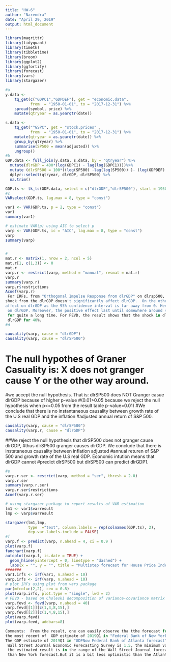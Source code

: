---
title: "HW-6"
author: "Narendra"
date: "April 29, 2019"
output: html_document
---

```{r}
library(magrittr)
library(tidyquant)
library(timetk)
library(tibbletime)
library(broom)
library(ggplot2)
library(ggfortify)
library(forecast)
library(vars)
library(stargazer)

```

```{r}
#a
y.data <-
    tq_get(c("GDPC1","GDPDEF"), get = "economic.data",
           from  = "1950-01-01", to = "2017-12-31") %>%
    spread(symbol, price) %>%
    mutate(qtryear = as.yearqtr(date))

s.data <-
    tq_get("^GSPC", get = "stock.prices" ,
           from  = "1950-01-01", to = "2017-12-31") %>%
    mutate(qtryear = as.yearqtr(date)) %>%
    group_by(qtryear) %>%
    summarise(SP500 = mean(adjusted)) %>%
    ungroup()
#b
GDP.data <- full_join(y.data, s.data, by = "qtryear") %>%
  mutate(dlrGDP = 400*(log(GDPC1) - lag(log(GDPC1))))%>%
  mutate (dlrSP500 = 100*((log(SP500) -lag(log(SP500)) )- (log(GDPDEF) - lag(log(GDPDEF)))))%>%
  dplyr::select(qtryear, dlrGDP, dlrSP500) %>%
  na.trim()

GDP.ts <- tk_ts(GDP.data, select = c("dlrGDP","dlrSP500"), start = 1950, frequency = 4)
#c
VARselect(GDP.ts, lag.max = 8, type = "const")

var1 <- VAR(GDP.ts, p = 2, type = "const")
var1
summary(var1)

# estimate VAR(p) using AIC to select p
varp <- VAR(GDP.ts, ic = "AIC", lag.max = 8, type = "const")
varp
summary(varp)


#
mat.r <- matrix(1, nrow = 2, ncol = 5)
mat.r[1, c(1,3)] <- 0
mat.r
varp.r <- restrict(varp, method = "manual", resmat = mat.r)
varp.r
summary(varp.r)
varp.r$restrictions
Acoef(varp.r)
 For IRFs, from "Orthogonal Impulse Response from dlrGDP" on dlrsp500, it shows the 
shock from the dlrGDP doesn't significantly affect dlrGDP.  On the other hand,  "Orthogonal Impulse Response from dlrsp500" significantly 
affect on dlrGDP as the 95% confidence interval is far away from 0. Hence, there is a positive significant effect of a shock for dlrsp500
 on dlrGDP. Moreover, the positive effect last until somewhere around 4 or 5 quarters that is for about 1 year. Therefore, it doesn't last 
 for quite a long time. For FEVD, the result shows that the shock in dlrGDP does not impact dlrsp500, the shock in dlrsp500 will impact 
 dlrGDP for 40%.
#d

causality(varp, cause = "dlrGDP")
causality(varp, cause = "dlrSP500")
```
# The null hypothes of Graner Casuality is: X does not granger cause Y or the other way around.
#we accept the null hypothesis. That is: dlrSP500  does NOT Granger casue dlrGDP because of higher p-value 
#(0.01>0.05 because we reject the null hypothesis when p<=0.05 from the result table p-value=0.01)
#We conclude that there is no instantaneous causality between growth rate of the U.S real GDP and the inflation
#adjusted annual return of S&P 500.
```{r}
causality(varp, cause = "dlrSP500")
causality(varp.r, cause = "dlrGDP")
```
##We reject the null hypothesis that dlrSP500 does not granger cause dlrGDP,
#thus dlrSP500 granger causes dlrGDP. We conclude that there is instataneous causality between inflation adjusted
#annual returen of S&P 500 and growth rate of the U.S real GDP. Economic intution means that dlrGDP cannot 
#predict dlrSP500 but dlrSP500 can predict dlrGDP1.
```{r}
#e
varp.r.ser <- restrict(varp, method = "ser", thresh = 2.0)
varp.r.ser
summary(varp.r.ser)
varp.r.ser$restrictions
Acoef(varp.r.ser)

# using stargazer package to report results of VAR estimation
lm1 <- var1$varresult
lmp <- varp$varresult

stargazer(lm1,lmp,
          type  ="text", column.labels = rep(colnames(GDP.ts), 2),
          dep.var.labels.include = FALSE)
#f
varp.f <- predict(varp, n.ahead = 4, ci = 0.9 )
plot(varp.f)
fanchart(varp.f)
autoplot(varp.f, is.date = TRUE) +
  geom_hline(yintercept = 0, linetype = "dashed") +
  labs(x = "", y = "", title = "Multistep forecast for House Price Index, quarterly, log change")
#######
var1.irfs <- irf(var1, n.ahead = 10)
varp.irfs <- irf(varp, n.ahead = 10)
# plot IRFs using plot from vars package
par(mfcol=c(2,2), cex = 0.8)
plot(varp.irfs, plot.type = "single", lwd = 2)
# FEVD - based on Choleski decomposition of variance-covariance matrix var(e)
varp.fevd <- fevd(varp, n.ahead = 40)
varp.fevd[[1]][c(1,4,8,15),]
varp.fevd[[2]][c(1,4,8,15),]
plot(varp.fevd)
plot(varp.fevd, addbars=8)

Comments:  From the result, one can easily observe tha tthe forecast for real GDP growth rate in 2019 Q1 is 2.449631, 
the most recent of  GDP estimate of 2019Q1 in "Federal Bank of New York Nowcast" is about 1.43.  
The GDP estimate of 2019Q1 in "GDPNow Federal Bank of Atlanta forecast" is 2.7, and the average figure in
 Wall Street Journal Economic Forecasting Survey is 1.5, the minimum value is 0.5 and the maximum value is 2.94. Hence, 
 the estimated result is in the range of the Wall Street Journal forecasting results, implying the more optimistic result 
 than New York forecast.But it is a bit less optimistic than the Atlanta forecast. 

```




